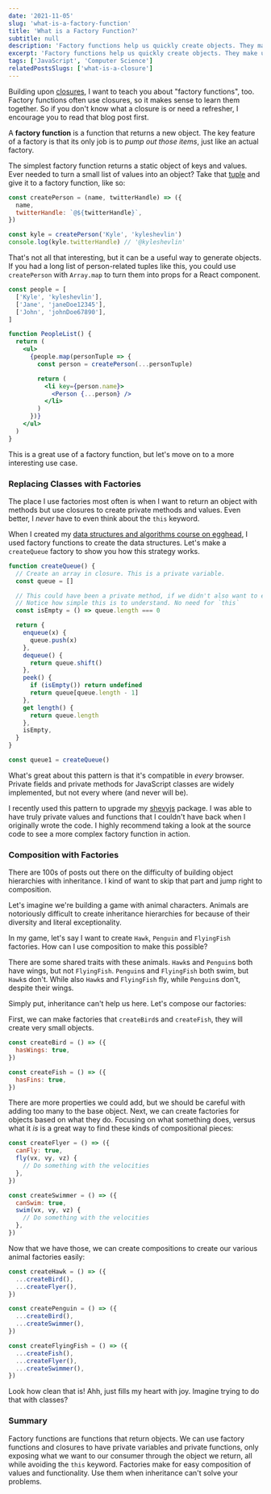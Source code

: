 ```yaml
---
date: '2021-11-05'
slug: 'what-is-a-factory-function'
title: 'What is a Factory Function?'
subtitle: null
description: 'Factory functions help us quickly create objects. They make use of closures to have private values and functions, all while avoiding the `this` keyword. Learn how to use them in this article.'
excerpt: 'Factory functions help us quickly create objects. They make use of closures to have private values and functions, all while avoiding the `this` keyword. Learn how to use them in this article.'
tags: ['JavaScript', 'Computer Science']
relatedPostsSlugs: ['what-is-a-closure']
---
```


Building upon [closures](/what-is-a-closure), I want to teach you about "factory functions", too. Factory functions often use closures, so it makes sense to learn them together. So if you don't know what a closure is or need a refresher, I encourage you to read that blog post first.

A **factory function** is a function that returns a new object. <Marker content="On occasion, it may return some other data structure." /> The key feature of a factory is that its only job is to _pump out those items_, just like an actual factory.

The simplest factory function returns a static object of keys and values. Ever needed to turn a small list of values into an object? Take that [tuple](/what-is-a-tuple) and give it to a factory function, like so:

```javascript
const createPerson = (name, twitterHandle) => ({
  name,
  twitterHandle: `@${twitterHandle}`,
})

const kyle = createPerson('Kyle', 'kyleshevlin')
console.log(kyle.twitterHandle) // '@kyleshevlin'
```

That's not all that interesting, but it can be a useful way to generate objects. If you had a long list of person-related tuples like this, you could use `createPerson` with `Array.map` to turn them into props for a React component.

```jsx
const people = [
  ['Kyle', 'kyleshevlin'],
  ['Jane', 'janeDoe12345'],
  ['John', 'johnDoe67890'],
]

function PeopleList() {
  return (
    <ul>
      {people.map(personTuple => {
        const person = createPerson(...personTuple)

        return (
          <li key={person.name}>
            <Person {...person} />
          </li>
        )
      })}
    </ul>
  )
}
```

This is a great use of a factory function, but let's move on to a more interesting use case.

### Replacing Classes with Factories

The place I use factories most often is when I want to return an object with methods but use closures to create private methods and values. Even better, I _never_ have to even think about the `this` keyword.

When I created my [data structures and algorithms course on egghead](https://kyleshevl.in/dsa), I used factory functions to create the data structures. Let's make a `createQueue` factory to show you how this strategy works.

```javascript
function createQueue() {
  // Create an array in closure. This is a private variable.
  const queue = []

  // This could have been a private method, if we didn't also want to expose it
  // Notice how simple this is to understand. No need for `this`
  const isEmpty = () => queue.length === 0

  return {
    enqueue(x) {
      queue.push(x)
    },
    dequeue() {
      return queue.shift()
    },
    peek() {
      if (isEmpty()) return undefined
      return queue[queue.length - 1]
    },
    get length() {
      return queue.length
    },
    isEmpty,
  }
}

const queue1 = createQueue()
```

What's great about this pattern is that it's compatible in _every_ browser. Private fields and private methods for JavaScript classes are widely implemented, but not every where (and never will be).

I recently used this pattern to upgrade my [shevyjs](https://github.com/kyleshevlin/shevyjs) package. I was able to have truly private values and functions that I couldn't have back when I originally wrote the code. I highly recommend taking a look at the source code to see a more complex factory function in action.

### Composition with Factories

There are 100s of posts out there on the difficulty of building object hierarchies with inheritance. I kind of want to skip that part and jump right to composition. <Marker content="Maybe I'll find the energy to write that post or update this one in the future, but I just don't have it in me right now." />

Let's imagine we're building a game with animal characters. Animals are notoriously difficult to create inheritance hierarchies for because of their diversity and literal exceptionality.

In my game, let's say I want to create `Hawk`, `Penguin` and `FlyingFish` factories. How can I use composition to make this possible?

There are some shared traits with these animals. `Hawk`s and `Penguin`s both have wings, but not `FlyingFish`. `Penguin`s and `FlyingFish` both swim, but `Hawk`s don't. While also `Hawk`s and `FlyingFish` fly, while `Penguin`s don't, despite their wings.

Simply put, inheritance can't help us here. Let's compose our factories:

First, we can make factories that `createBird`s and `createFish`, they will create very small objects.

```javascript
const createBird = () => ({
  hasWings: true,
})

const createFish = () => ({
  hasFins: true,
})
```

There are more properties we could add, but we should be careful with adding too many to the base object. Next, we can create factories for objects based on what they do. Focusing on what something does, versus what it _is_ is a great way to find these kinds of compositional pieces:

```javascript
const createFlyer = () => ({
  canFly: true,
  fly(vx, vy, vz) {
    // Do something with the velocities
  },
})

const createSwimmer = () => ({
  canSwim: true,
  swim(vx, vy, vz) {
    // Do something with the velocities
  },
})
```

Now that we have those, we can create compositions to create our various animal factories easily:

```javascript
const createHawk = () => ({
  ...createBird(),
  ...createFlyer(),
})

const createPenguin = () => ({
  ...createBird(),
  ...createSwimmer(),
})

const createFlyingFish = () => ({
  ...createFish(),
  ...createFlyer(),
  ...createSwimmer(),
})
```

Look how clean that is! Ahh, just fills my heart with joy. Imagine trying to do that with classes?

### Summary

Factory functions are functions that return objects. We can use factory functions and closures to have private variables and private functions, only exposing what we want to our consumer through the object we return, all while avoiding the `this` keyword. Factories make for easy composition of values and functionality. Use them when inheritance can't solve your problems.
